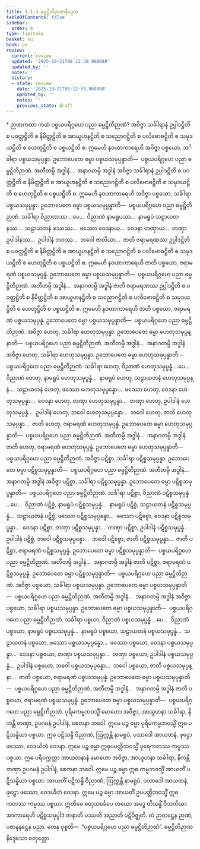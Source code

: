 ```yaml
---
title: 1.1.4 ဓမ္မဋ္ဌိတိဉာဏနိဒ္ဒေသ
tableOfContents: false
sidebar:
  order: 4
type: tipitaka
basket: su
book: ps
review:
  current: review
  updated: '2025-10-21T08:12:59.908088'
  updated_by: ''
  notes: ''
  history:
  - state: review
    date: '2025-10-21T08:12:59.908088'
    updated_by: ''
    notes: ''
    previous_state: draft
---
```



<DynamicBreadcrumb />


<ReviewStatus review={frontmatter.review} showDetails={true} />

<HypothesisAnnotation frontmatter={frontmatter} />

<Paragraph type="center" book="ps">
* ဉာဏကထာ
</Paragraph>


<Division number="45" book="ps" e="ch" v="26" p="3">

<Paragraph number="337" book="ps">
ကထံ ပစ္စယပရိဂ္ဂဟေ ပညာ ဓမ္မဋ္ဌိတိဉာဏံ? အဝိဇ္ဇာ သင်္ခါရာနံ ဥပ္ပါဒဋ္ဌိတိ စ ပဝတ္တဋ္ဌိတိ စ နိမိတ္တဋ္ဌိတိ စ အာယူဟနဋ္ဌိတိ စ သညောဂဋ္ဌိတိ စ ပလိဗောဓဋ္ဌိတိ စ သမုဒယဋ္ဌိတိ စ ဟေတုဋ္ဌိတိ စ ပစ္စယဋ္ဌိတိ စ. ဣမေဟိ နဝဟာကာရေဟိ အဝိဇ္ဇာ ပစ္စယော, သင်္ခါရာ ပစ္စယသမုပ္ပန္နာ. ဥဘောပေတေ ဓမ္မာ ပစ္စယသမုပ္ပန္နာတိ—  ပစ္စယပရိဂ္ဂဟေ ပညာ ဓမ္မဋ္ဌိတိဉာဏံ. အတီတမ္ပိ အဒ္ဓါနံ…  အနာဂတမ္ပိ အဒ္ဓါနံ အဝိဇ္ဇာ သင်္ခါရာနံ ဥပ္ပါဒဋ္ဌိတိ စ ပဝတ္တဋ္ဌိတိ စ နိမိတ္တဋ္ဌိတိ စ အာယူဟနဋ္ဌိတိ စ သညောဂဋ္ဌိတိ စ ပလိဗောဓဋ္ဌိတိ စ သမုဒယဋ္ဌိတိ စ ဟေတုဋ္ဌိတိ စ ပစ္စယဋ္ဌိတိ စ. ဣမေဟိ နဝဟာကာရေဟိ အဝိဇ္ဇာ ပစ္စယော, သင်္ခါရာ ပစ္စယသမုပ္ပန္နာ. ဥဘောပေတေ ဓမ္မာ ပစ္စယသမုပ္ပန္နာတိ—  ပစ္စယပရိဂ္ဂဟေ ပညာ ဓမ္မဋ္ဌိတိဉာဏံ.
</Paragraph>

<Paragraph number="338" book="ps">
သင်္ခါရာ ဝိညာဏဿ …ပေ…  ဝိညာဏံ နာမရူပဿ…  နာမရူပံ သဠာယတနဿ…  သဠာယတနံ ဖဿဿ…  ဖဿော ဝေဒနာယ…  ဝေဒနာ တဏှာယ…  တဏှာ ဥပါဒါနဿ…  ဥပါဒါနံ ဘဝဿ…  ဘဝေါ ဇာတိယာ…  ဇာတိ ဇရာမရဏဿ ဥပ္ပါဒဋ္ဌိတိ စ ပဝတ္တဋ္ဌိတိ စ နိမိတ္တဋ္ဌိတိ စ အာယူဟနဋ္ဌိတိ စ သညောဂဋ္ဌိတိ စ ပလိဗောဓဋ္ဌိတိ စ သမုဒယဋ္ဌိတိ စ ဟေတုဋ္ဌိတိ စ ပစ္စယဋ္ဌိတိ စ. ဣမေဟိ နဝဟာကာရေဟိ ဇာတိ ပစ္စယော, ဇရာမရဏံ ပစ္စယသမုပ္ပန္နံ. ဥဘောပေတေ ဓမ္မာ ပစ္စယသမုပ္ပန္နာတိ—  ပစ္စယပရိဂ္ဂဟေ ပညာ ဓမ္မဋ္ဌိတိဉာဏံ. အတီတမ္ပိ အဒ္ဓါနံ…  အနာဂတမ္ပိ အဒ္ဓါနံ ဇာတိ ဇရာမရဏဿ ဥပ္ပါဒဋ္ဌိတိ စ ပဝတ္တဋ္ဌိတိ စ နိမိတ္တဋ္ဌိတိ စ အာယူဟနဋ္ဌိတိ စ သညောဂဋ္ဌိတိ စ ပလိဗောဓဋ္ဌိတိ စ သမုဒယဋ္ဌိတိ စ ဟေတုဋ္ဌိတိ စ ပစ္စယဋ္ဌိတိ စ. ဣမေဟိ နဝဟာကာရေဟိ ဇာတိ ပစ္စယော, ဇရာမရဏံ ပစ္စယသမုပ္ပန္နံ. ဥဘောပေတေ ဓမ္မာ ပစ္စယသမုပ္ပန္နာတိ—  ပစ္စယပရိဂ္ဂဟေ ပညာ ဓမ္မဋ္ဌိတိဉာဏံ.
</Paragraph>

</Division>
<Division number="46" book="ps" e="ch" v="26" p="3">

<Paragraph number="339" book="ps">
အဝိဇ္ဇာ ဟေတု, သင်္ခါရာ ဟေတုသမုပ္ပန္နာ. ဥဘောပေတေ ဓမ္မာ ဟေတုသမုပ္ပန္နာတိ—  ပစ္စယပရိဂ္ဂဟေ ပညာ ဓမ္မဋ္ဌိတိဉာဏံ. အတီတမ္ပိ အဒ္ဓါနံ…  အနာဂတမ္ပိ အဒ္ဓါနံ အဝိဇ္ဇာ ဟေတု, သင်္ခါရာ ဟေတုသမုပ္ပန္နာ. ဥဘောပေတေ ဓမ္မာ ဟေတုသမုပ္ပန္နာတိ—  ပစ္စယပရိဂ္ဂဟေ ပညာ ဓမ္မဋ္ဌိတိဉာဏံ.
</Paragraph>

<Paragraph number="340" book="ps">
သင်္ခါရာ ဟေတု, ဝိညာဏံ ဟေတုသမုပ္ပန္နံ …ပေ…  ဝိညာဏံ ဟေတု, နာမရူပံ ဟေတုသမုပ္ပန္နံ…  နာမရူပံ ဟေတု, သဠာယတနံ ဟေတုသမုပ္ပန္နံ…  သဠာယတနံ ဟေတု, ဖဿော ဟေတုသမုပ္ပန္နော…  ဖဿော ဟေတု, ဝေဒနာ ဟေတုသမုပ္ပန္နာ…  ဝေဒနာ ဟေတု, တဏှာ ဟေတုသမုပ္ပန္နာ…  တဏှာ ဟေတု, ဥပါဒါနံ ဟေတုသမုပ္ပန္နံ…  ဥပါဒါနံ ဟေတု, ဘဝေါ ဟေတုသမုပ္ပန္နော…  ဘဝေါ ဟေတု, ဇာတိ ဟေတုသမုပ္ပန္နာ…  ဇာတိ ဟေတု, ဇရာမရဏံ ဟေတုသမုပ္ပန္နံ. ဥဘောပေတေ ဓမ္မာ ဟေတုသမုပ္ပန္နာတိ—  ပစ္စယပရိဂ္ဂဟေ ပညာ ဓမ္မဋ္ဌိတိဉာဏံ. အတီတမ္ပိ အဒ္ဓါနံ…  အနာဂတမ္ပိ အဒ္ဓါနံ ဇာတိ ဟေတု, ဇရာမရဏံ ဟေတုသမုပ္ပန္နံ. ဥဘောပေတေ ဓမ္မာ ဟေတုသမုပ္ပန္နာတိ—  ပစ္စယပရိဂ္ဂဟေ ပညာ ဓမ္မဋ္ဌိတိဉာဏံ.
</Paragraph>

<Paragraph number="341" book="ps">
အဝိဇ္ဇာ ပဋိစ္စာ, သင်္ခါရာ ပဋိစ္စသမုပ္ပန္နာ. ဥဘောပေတေ ဓမ္မာ ပဋိစ္စသမုပ္ပန္နာတိ—  ပစ္စယပရိဂ္ဂဟေ ပညာ ဓမ္မဋ္ဌိတိဉာဏံ. အတီတမ္ပိ အဒ္ဓါနံ…  အနာဂတမ္ပိ အဒ္ဓါနံ အဝိဇ္ဇာ ပဋိစ္စာ, သင်္ခါရာ ပဋိစ္စသမုပ္ပန္နာ. ဥဘောပေတေ ဓမ္မာ ပဋိစ္စသမုပ္ပန္နာတိ—  ပစ္စယပရိဂ္ဂဟေ ပညာ ဓမ္မဋ္ဌိတိဉာဏံ.
</Paragraph>

<Paragraph number="342" book="ps">
သင်္ခါရာ ပဋိစ္စာ, ဝိညာဏံ ပဋိစ္စသမုပ္ပန္နံ …ပေ…  ဝိညာဏံ ပဋိစ္စံ, နာမရူပံ ပဋိစ္စသမုပ္ပန္နံ…  နာမရူပံ ပဋိစ္စံ, သဠာယတနံ ပဋိစ္စသမုပ္ပန္နံ…  သဠာယတနံ ပဋိစ္စံ, ဖဿော ပဋိစ္စသမုပ္ပန္နော…  ဖဿော ပဋိစ္စော, ဝေဒနာ ပဋိစ္စသမုပ္ပန္နာ…  ဝေဒနာ ပဋိစ္စာ, တဏှာ ပဋိစ္စသမုပ္ပန္နာ…  တဏှာ ပဋိစ္စာ, ဥပါဒါနံ ပဋိစ္စသမုပ္ပန္နံ…  ဥပါဒါနံ ပဋိစ္စံ, ဘဝေါ ပဋိစ္စသမုပ္ပန္နော…  ဘဝေါ ပဋိစ္စော, ဇာတိ ပဋိစ္စသမုပ္ပန္နာ…  ဇာတိ ပဋိစ္စာ, ဇရာမရဏံ ပဋိစ္စသမုပ္ပန္နံ. ဥဘောပေတေ ဓမ္မာ ပဋိစ္စသမုပ္ပန္နာတိ—  ပစ္စယပရိဂ္ဂဟေ ပညာ ဓမ္မဋ္ဌိတိဉာဏံ. အတီတမ္ပိ အဒ္ဓါနံ…  အနာဂတမ္ပိ အဒ္ဓါနံ ဇာတိ ပဋိစ္စာ, ဇရာမရဏံ ပဋိစ္စသမုပ္ပန္နံ. ဥဘောပေတေ ဓမ္မာ ပဋိစ္စသမုပ္ပန္နာတိ—  ပစ္စယပရိဂ္ဂဟေ ပညာ ဓမ္မဋ္ဌိတိဉာဏံ.
</Paragraph>

<Paragraph number="343" book="ps">
အဝိဇ္ဇာ ပစ္စယော, သင်္ခါရာ ပစ္စယသမုပ္ပန္နာ. ဥဘောပေတေ ဓမ္မာ ပစ္စယသမုပ္ပန္နာတိ—  ပစ္စယပရိဂ္ဂဟေ ပညာ ဓမ္မဋ္ဌိတိဉာဏံ. အတီတမ္ပိ အဒ္ဓါနံ…  အနာဂတမ္ပိ အဒ္ဓါနံ အဝိဇ္ဇာ ပစ္စယော, သင်္ခါရာ ပစ္စယသမုပ္ပန္နာ. ဥဘောပေတေ ဓမ္မာ ပစ္စယသမုပ္ပန္နာတိ—  ပစ္စယပရိဂ္ဂဟေ ပညာ ဓမ္မဋ္ဌိတိဉာဏံ.
</Paragraph>

<Paragraph number="344" book="ps">
သင်္ခါရာ ပစ္စယာ, ဝိညာဏံ ပစ္စယသမုပ္ပန္နံ …ပေ…  ဝိညာဏံ ပစ္စယော, နာမရူပံ ပစ္စယသမုပ္ပန္နံ…  နာမရူပံ ပစ္စယော, သဠာယတနံ ပစ္စယသမုပ္ပန္နံ…  သဠာယတနံ ပစ္စယော, ဖဿော ပစ္စယသမုပ္ပန္နော…  ဖဿော ပစ္စယော, ဝေဒနာ ပစ္စယသမုပ္ပန္နာ…  ဝေဒနာ ပစ္စယော, တဏှာ ပစ္စယသမုပ္ပန္နာ…  တဏှာ ပစ္စယော, ဥပါဒါနံ ပစ္စယသမုပ္ပန္နံ…  ဥပါဒါနံ ပစ္စယော, ဘဝေါ ပစ္စယသမုပ္ပန္နော…  ဘဝေါ ပစ္စယော, ဇာတိ ပစ္စယသမုပ္ပန္နာ…  ဇာတိ ပစ္စယော, ဇရာမရဏံ ပစ္စယသမုပ္ပန္နံ. ဥဘောပေတေ ဓမ္မာ ပစ္စယသမုပ္ပန္နာတိ—  ပစ္စယပရိဂ္ဂဟေ ပညာ ဓမ္မဋ္ဌိတိဉာဏံ. အတီတမ္ပိ အဒ္ဓါနံ…  အနာဂတမ္ပိ အဒ္ဓါနံ ဇာတိ ပစ္စယော, ဇရာမရဏံ ပစ္စယသမုပ္ပန္နံ. ဥဘောပေတေ ဓမ္မာ ပစ္စယသမုပ္ပန္နာတိ—  ပစ္စယပရိဂ္ဂဟေ ပညာ ဓမ္မဋ္ဌိတိဉာဏံ.
</Paragraph>

</Division>
<Division number="47" book="ps" e="ch" v="26" p="3">

<Paragraph number="345" book="ps">
ပုရိမကမ္မဘဝသ္မိံ မောဟော အဝိဇ္ဇာ, အာယူဟနာ သင်္ခါရာ, နိကန္တိ တဏှာ, ဥပဂမနံ ဥပါဒါနံ, စေတနာ ဘဝေါ. ဣမေ ပဉ္စ ဓမ္မာ ပုရိမကမ္မဘဝသ္မိံ ဣဓ ပဋိသန္ဓိယာ ပစ္စယာ. ဣဓ ပဋိသန္ဓိ ဝိညာဏံ, ဩက္ကန္တိ နာမရူပံ, ပသာဒေါ အာယတနံ, ဖုဋ္ဌော ဖဿော, ဝေဒယိတံ ဝေဒနာ. ဣမေ ပဉ္စ ဓမ္မာ ဣဓုပပတ္တိဘဝသ္မိံ ပုရေကတဿ ကမ္မဿ ပစ္စယာ. ဣဓ ပရိပက္ကတ္တာ အာယတနာနံ မောဟော အဝိဇ္ဇာ, အာယူဟနာ သင်္ခါရာ, နိကန္တိ တဏှာ ဥပဂမနံ ဥပါဒါနံ, စေတနာ ဘဝေါ. ဣမေ ပဉ္စ ဓမ္မာ ဣဓ ကမ္မဘဝသ္မိံ အာယတိံ ပဋိသန္ဓိယာ ပစ္စယာ. အာယတိံ ပဋိသန္ဓိ ဝိညာဏံ, ဩက္ကန္တိ နာမရူပံ, ပသာဒေါ အာယတနံ, ဖုဋ္ဌော ဖဿော, ဝေဒယိတံ ဝေဒနာ. ဣမေ ပဉ္စ ဓမ္မာ အာယတိံ ဥပပတ္တိဘဝသ္မိံ ဣဓ ကတဿ ကမ္မဿ ပစ္စယာ. ဣတိမေ စတုသင်္ခေပေ တယော အဒ္ဓေ တိသန္ဓိံ ဝီသတိယာ အာကာရေဟိ ပဋိစ္စသမုပ္ပါဒံ ဇာနာတိ ပဿတိ အညာတိ ပဋိဝိဇ္ဈတိ. တံ ဉာတဋ္ဌေန ဉာဏံ, ပဇာနနဋ္ဌေန ပညာ. တေန ဝုစ္စတိ—  “ပစ္စယပရိဂ္ဂဟေ ပညာ ဓမ္မဋ္ဌိတိဉာဏံ”.

</Paragraph>
</Division>

<Paragraph number="346" type="center" book="ps">
ဓမ္မဋ္ဌိတိဉာဏနိဒ္ဒေသော စတုတ္ထော.
</Paragraph>